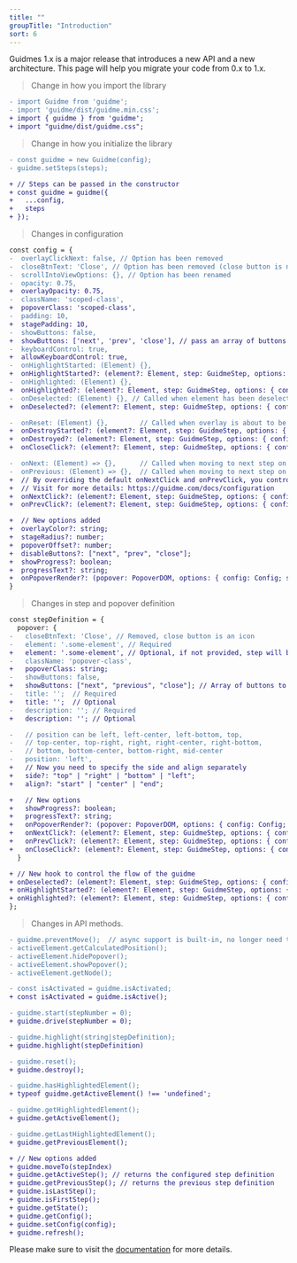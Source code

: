 ```yaml
---
title: ""
groupTitle: "Introduction"
sort: 6
---
```


Guidmes 1.x is a major release that introduces a new API and a new architecture. This page will help you migrate your code from 0.x to 1.x.

> Change in how you import the library
```diff
- import Guidme from 'guidme';
- import 'guidme/dist/guidme.min.css';
+ import { guidme } from 'guidme';
+ import "guidme/dist/guidme.css";
```

> Change in how you initialize the library
```diff
- const guidme = new Guidme(config);
- guidme.setSteps(steps);

+ // Steps can be passed in the constructor
+ const guidme = guidme({
+   ...config,
+   steps
+ });
```

> Changes in configuration

```diff
const config = {
-  overlayClickNext: false, // Option has been removed
-  closeBtnText: 'Close', // Option has been removed (close button is now an icon)
-  scrollIntoViewOptions: {}, // Option has been renamed
-  opacity: 0.75,
+  overlayOpacity: 0.75,
-  className: 'scoped-class',
+  popoverClass: 'scoped-class',
-  padding: 10,
+  stagePadding: 10,
-  showButtons: false,
+  showButtons: ['next', 'prev', 'close'], // pass an array of buttons to show
-  keyboardControl: true,
+  allowKeyboardControl: true,
-  onHighlightStarted: (Element) {},
+  onHighlightStarted?: (element?: Element, step: GuidmeStep, options: { config: Config; state: State }) => void;
-  onHighlighted: (Element) {},
+  onHighlighted?: (element?: Element, step: GuidmeStep, options: { config: Config; state: State }) => void;
-  onDeselected: (Element) {}, // Called when element has been deselected
+  onDeselected?: (element?: Element, step: GuidmeStep, options: { config: Config; state: State }) => void;

-  onReset: (Element) {},        // Called when overlay is about to be cleared
+  onDestroyStarted?: (element?: Element, step: GuidmeStep, options: { config: Config; state: State }) => void;
+  onDestroyed?: (element?: Element, step: GuidmeStep, options: { config: Config; state: State }) => void;
+  onCloseClick?: (element?: Element, step: GuidmeStep, options: { config: Config; state: State }) => void;

-  onNext: (Element) => {},      // Called when moving to next step on any step
-  onPrevious: (Element) => {},  // Called when moving to next step on any step
+  // By overriding the default onNextClick and onPrevClick, you control the flow of the guidme
+  // Visit for more details: https://guidme.com/docs/configuration
+  onNextClick?: (element?: Element, step: GuidmeStep, options: { config: Config; state: State }) => void;
+  onPrevClick?: (element?: Element, step: GuidmeStep, options: { config: Config; state: State }) => void;

+  // New options added
+  overlayColor?: string;
+  stageRadius?: number;
+  popoverOffset?: number;
+  disableButtons?: ["next", "prev", "close"];
+  showProgress?: boolean;
+  progressText?: string;
+  onPopoverRender?: (popover: PopoverDOM, options: { config: Config; state: State }) => void;
}
```

> Changes in step and popover definition

```diff
const stepDefinition = {
  popover: {
-   closeBtnText: 'Close', // Removed, close button is an icon
-   element: '.some-element', // Required
+   element: '.some-element', // Optional, if not provided, step will be shown as modal
-   className: 'popover-class',
+   popoverClass: string;
-   showButtons: false,
+   showButtons: ["next", "previous", "close"]; // Array of buttons to show
-   title: '';  // Required
+   title: '';  // Optional
-   description: ''; // Required
+   description: ''; // Optional

-   // position can be left, left-center, left-bottom, top,
-   // top-center, top-right, right, right-center, right-bottom,
-   // bottom, bottom-center, bottom-right, mid-center
-   position: 'left',
+   // Now you need to specify the side and align separately
+   side?: "top" | "right" | "bottom" | "left";
+   align?: "start" | "center" | "end";

+   // New options
+   showProgress?: boolean;
+   progressText?: string;
+   onPopoverRender?: (popover: PopoverDOM, options: { config: Config; state: State }) => void;
+   onNextClick?: (element?: Element, step: GuidmeStep, options: { config: Config; state: State }) => void
+   onPrevClick?: (element?: Element, step: GuidmeStep, options: { config: Config; state: State }) => void
+   onCloseClick?: (element?: Element, step: GuidmeStep, options: { config: Config; state: State }) => void
  }

+ // New hook to control the flow of the guidme
+ onDeselected?: (element?: Element, step: GuidmeStep, options: { config: Config; state: State }) => void;
+ onHighlightStarted?: (element?: Element, step: GuidmeStep, options: { config: Config; state: State }) => void;
+ onHighlighted?: (element?: Element, step: GuidmeStep, options: { config: Config; state: State }) => void;
};
```

> Changes in API methods.

```diff
- guidme.preventMove();  // async support is built-in, no longer need to call this
- activeElement.getCalculatedPosition();
- activeElement.hidePopover();
- activeElement.showPopover();
- activeElement.getNode();

- const isActivated = guidme.isActivated;
+ const isActivated = guidme.isActive();

- guidme.start(stepNumber = 0);
+ guidme.drive(stepNumber = 0);

- guidme.highlight(string|stepDefinition);
+ guidme.highlight(stepDefinition)

- guidme.reset();
+ guidme.destroy();

- guidme.hasHighlightedElement();
+ typeof guidme.getActiveElement() !== 'undefined';

- guidme.getHighlightedElement();
+ guidme.getActiveElement();

- guidme.getLastHighlightedElement();
+ guidme.getPreviousElement();

+ // New options added
+ guidme.moveTo(stepIndex)
+ guidme.getActiveStep(); // returns the configured step definition
+ guidme.getPreviousStep(); // returns the previous step definition
+ guidme.isLastStep();
+ guidme.isFirstStep();
+ guidme.getState();
+ guidme.getConfig();
+ guidme.setConfig(config);
+ guidme.refresh();
```

Please make sure to visit the [documentation](https://guidme.com/docs/configuration) for more details.